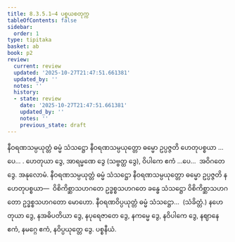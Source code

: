 ```yaml
---
title: 8.3.5.1–4 ပစ္စယစတုက္က
tableOfContents: false
sidebar:
  order: 1
type: tipitaka
basket: ab
book: p2
review:
  current: review
  updated: '2025-10-27T21:47:51.661381'
  updated_by: ''
  notes: ''
  history:
  - state: review
    date: '2025-10-27T21:47:51.661381'
    updated_by: ''
    notes: ''
    previous_state: draft
---
```



<ReviewStatus review={frontmatter.review} showDetails={true} />

<HypothesisAnnotation frontmatter={frontmatter} />

<DynamicBreadcrumb />

<Division number="64" book="p2" e="ch" v="38" p="231">

<Paragraph number="2022" book="p2">
နီဝရဏသမ္ပယုတ္တံ ဓမ္မံ သံသဋ္ဌော နီဝရဏသမ္ပယုတ္တော ဓမ္မော ဥပ္ပဇ္ဇတိ ဟေတုပစ္စယာ …ပေ… .
</Paragraph>

<Paragraph number="2023" book="p2">
ဟေတုယာ ဒွေ, အာရမ္မဏေ ဒွေ (သဗ္ဗတ္ထ ဒွေ), ဝိပါကေ ဧကံ …ပေ…  အဝိဂတေ ဒွေ.

</Paragraph>
</Division>

<Paragraph number="2024" type="center" book="p2">
အနုလောမံ.


</Paragraph>

<Division number="65" book="p2" e="ch" v="38" p="231">

<Paragraph number="2025" book="p2">
နီဝရဏသမ္ပယုတ္တံ ဓမ္မံ သံသဋ္ဌော နီဝရဏသမ္ပယုတ္တော ဓမ္မော ဥပ္ပဇ္ဇတိ နဟေတုပစ္စယာ—  ဝိစိကိစ္ဆာသဟဂတေ ဥဒ္ဓစ္စသဟဂတေ ခန္ဓေ သံသဋ္ဌော ဝိစိကိစ္ဆာသဟဂတော ဥဒ္ဓစ္စသဟဂတော မောဟော.
</Paragraph>

<Paragraph number="2026" book="p2">
နီဝရဏဝိပ္ပယုတ္တံ ဓမ္မံ သံသဋ္ဌော…  (သံခိတ္တံ.)
</Paragraph>

<Paragraph number="2027" book="p2">
နဟေတုယာ ဒွေ, နအဓိပတိယာ ဒွေ, နပုရေဇာတေ ဒွေ, နကမ္မေ ဒွေ, နဝိပါကေ ဒွေ, နဈာနေ ဧကံ, နမဂ္ဂေ ဧကံ, နဝိပ္ပယုတ္တေ ဒွေ.

</Paragraph>
</Division>

<Paragraph number="2028" type="center" book="p2">
ပစ္စနီယံ.
</Paragraph>